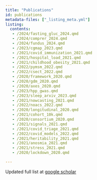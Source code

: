 ```yaml
---
title: "Publications"
id: publications
metadata-files: ["_listing_meta.yml"]
listing:
  contents:
   - /2024/fasting_gluc_2024.qmd
   - /2024/comprer_2024.qmd
   - /2024/fundus_2024.qmd 
   - /2023/cgmap_2023.qmd 
   - /2021/covid_immunization_2021.qmd
   - /2021/hospital_load_2021.qmd
   - /2021/childhood_obesity_2021.qmd
   - /2022/pymsm_2022.qmd   
   - /2022/csect_2022.qmd
   - /2020/framework_2020.qmd
   - /2020/gdm_2020.qmd
   - /2020/axes_2020.qmd
   - /2023/hpp_gwas.qmd
   - /2023/sleep_arxiv_2023.qmd
   - /2021/nowcasting_2021.qmd
   - /2022/noacs_2022.qmd
   - /2020/longitudinal_2020.qmd
   - /2021/cohort_10k.qmd
   - /2020/consortium_2020.qmd
   - /2021/signals_2021.qmd
   - /2021/covid_triage_2021.qmd
   - /2022/covid_models_2022.qmd
   - /2021/heritability_2021.qmd
   - /2021/anosmia_2021.qmd
   - /2021/stress_2021.qmd
   - /2020/lockdown_2020.qmd

---
```


Updated full list at [google scholar](https://scholar.google.com/citations?user=kQrQJ1gAAAAJ&hl=en)